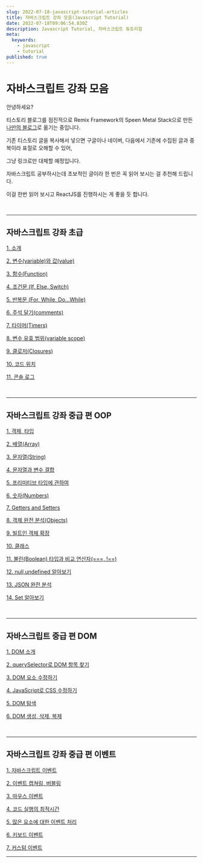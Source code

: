 ```yaml
---
slug: 2022-07-18-javascript-tutorial-articles
title: 자바스크립트 강좌 모음(Javascript Tutorial)
date: 2022-07-18T09:06:54.830Z
description: Javascript Tutorial, 자바스크립트 튜토리얼
meta:
  keywords:
    - javascript
    - tutorial
published: true
---
```


# 자바스크립트 강좌 모음

안녕하세요?

티스토리 블로그를 점진적으로 Remix Framework의 Speen Metal Stack으로 만든 [나만의 블로그](https://mycodings.fly.dev)로 옮기는 중입니다.

기존 티스토리 글을 복사해서 넣으면 구글이나 네이버, 다음에서 기존에 수집된 글과 중복이라 표절로 오해할 수 있어,

그냥 링크로만 대체할 예정입니다.

자바스크립트 공부하시는데 초보적인 글이라 한 번은 꼭 읽어 보시는 걸 추천해 드립니다.

이걸 한번 읽어 보시고 ReactJS를 진행하시는 게 좋을 듯 합니다.

<br />

---

## 자바스크립트 강좌 초급


[1. 소개](https://cpro95.tistory.com/75)

[2. 변수(variable)와 값(value)](https://cpro95.tistory.com/76)

[3. 함수(Function)](https://cpro95.tistory.com/77)

[4. 조건문 (If, Else, Switch)](https://cpro95.tistory.com/78)

[5. 반복문 (For, While, Do...While)](https://cpro95.tistory.com/79)

[6. 주석 달기(comments)](https://cpro95.tistory.com/80)

[7. 타이머(Timers)](https://cpro95.tistory.com/87)

[8. 변수 유효 범위(variable scope)](https://cpro95.tistory.com/88)

[9. 클로저(Closures)](https://cpro95.tistory.com/89)

[10. 코드 위치](https://cpro95.tistory.com/91)

[11. 콘솔 로그](https://cpro95.tistory.com/93)

<br />

---


## 자바스크립트 강좌 중급 편 OOP


[1. 객체, 타입](https://cpro95.tistory.com/95)

[2. 배열(Array)](https://cpro95.tistory.com/96)

[3. 문자열(String)](https://cpro95.tistory.com/100)

[4. 문자열과 변수 결합](https://cpro95.tistory.com/101)

[5. 프리미티브 타입에 관하여](https://cpro95.tistory.com/104)

[6. 숫자(Numbers)](https://cpro95.tistory.com/105)

[7. Getters and Setters](https://cpro95.tistory.com/106)

[8. 객체 완전 분석(Objects)](https://cpro95.tistory.com/108)

[9. 빌트인 객체 확장](https://cpro95.tistory.com/112)

[10. 클래스](https://cpro95.tistory.com/121)

[11. 불린(Boolean) 타입과 비교 연산자(===, !==)](https://cpro95.tistory.com/126)

[12. null,undefined 알아보기](https://cpro95.tistory.com/127)

[13. JSON 완전 분석](https://cpro95.tistory.com/129)

[14. Set 알아보기](https://cpro95.tistory.com/130)

<br />

---


## 자바스크립트 중급 편 DOM


[1. DOM 소개](https://cpro95.tistory.com/132)

[2. querySelector로 DOM 항목 찾기](https://cpro95.tistory.com/143)

[3. DOM 요소 수정하기](https://cpro95.tistory.com/144)

[4. JavaScript로 CSS 수정하기](https://cpro95.tistory.com/145)

[5. DOM 탐색](https://cpro95.tistory.com/146)

[6. DOM 생성, 삭제, 복제](https://cpro95.tistory.com/149)

<br />

---


## 자바스크립트 강좌 중급 편 이벤트

[1. 자바스크립트 이벤트](https://cpro95.tistory.com/154)

[2. 이벤트 캡쳐링, 버블링](https://cpro95.tistory.com/161)

[3. 마우스 이벤트](https://cpro95.tistory.com/169)

[4. 코드 실행의 최적시간](https://cpro95.tistory.com/220)

[5. 많은 요소에 대한 이벤트 처리](https://cpro95.tistory.com/233)

[6. 키보드 이벤트](https://cpro95.tistory.com/249)

[7. 커스텀 이벤트](https://cpro95.tistory.com/273)


---
